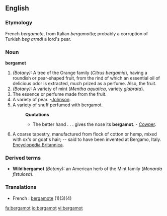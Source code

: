 ==English==

===Etymology===
French ''bergamote'', from Italian ''bergamotta''; probably a corruption of Turkish ''beg armdi'' a lord's pear.
===Noun===
'''bergamot'''

#''(Botany):'' A tree of the Orange family (''Citrus bergamia''), having a roundish or pear-shaped fruit, from the rind of which an essential oil of delicious odor is extracted, much prized as a perfume. Also, the fruit. 
#''(Botany):'' A variety of mint (''Mentha aquatica'', variety ''glabrata'').
#The essence or perfume made from the fruit.
#A variety of pear. -[[Johnson]].
#A variety of snuff perfumed with bergamot.
#:'''Quotations'''
#:*The better hand . . . gives the nose its '''bergamot'''. - [[Cowper]].
#A coarse tapestry, manufactured from flock of cotton or hemp, mixed with ox's or goat's hair; -- said to have been invented at Bergamo, Italy.  [[Encyclopedia Britannica]].
===Derived terms===
*'''Wild bergamot''' ''(Botany):'' an American herb of the Mint family (''Monarda fistulosa'').

===Translations===
* French : [[bergamote]] (1)(3)(4)

[[fa:bergamot]]
[[io:bergamot]]
[[vi:bergamot]]
